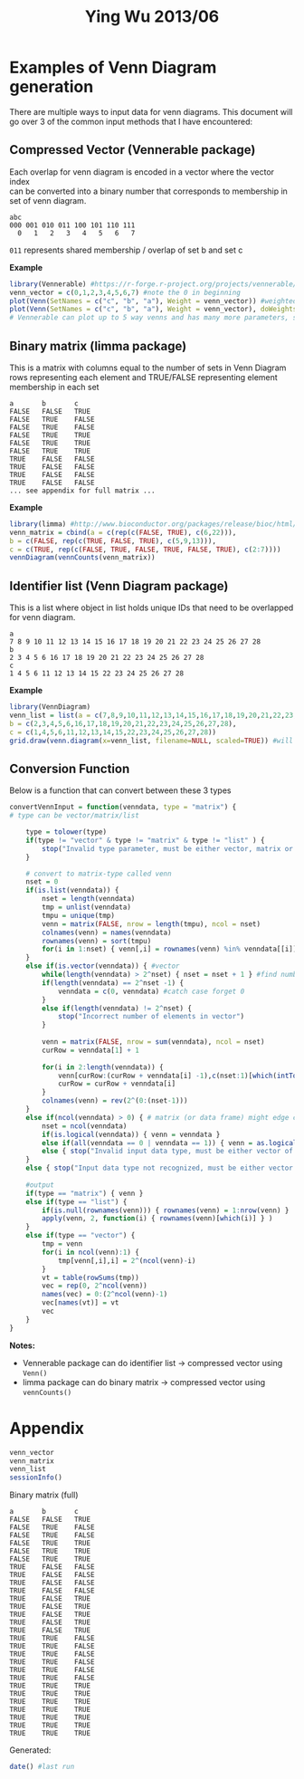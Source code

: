 % Ying Wu 2013/06

# Examples of Venn Diagram generation

There are multiple ways to input data for venn diagrams. This document will go over 3 of the common input methods that I have encountered:

## Compressed Vector (Vennerable package)
Each overlap for venn diagram is encoded in a vector where the vector index  
can be converted into a binary number that corresponds to membership in set of venn diagram.


    abc
    000 001 010 011 100 101 110 111
      0   1   2   3   4   5   6   7

`011` represents shared membership / overlap of set b and set c


**Example**
```{r vector, message=FALSE}
library(Vennerable) #https://r-forge.r-project.org/projects/vennerable/
venn_vector = c(0,1,2,3,4,5,6,7) #note the 0 in beginning
plot(Venn(SetNames = c("c", "b", "a"), Weight = venn_vector)) #weighted by default, note set name change
plot(Venn(SetNames = c("c", "b", "a"), Weight = venn_vector), doWeights = FALSE)
# Vennerable can plot up to 5 way venns and has many more parameters, see manual for more details
```

## Binary matrix (limma package)
This is a matrix with columns equal to the number of sets in Venn Diagram 
rows representing each element and TRUE/FALSE representing element membership in each set


    a       b       c
    FALSE   FALSE   TRUE
    FALSE   TRUE    FALSE
    FALSE   TRUE    FALSE
    FALSE   TRUE    TRUE
    FALSE   TRUE    TRUE
    FALSE   TRUE    TRUE
    TRUE    FALSE   FALSE
    TRUE    FALSE   FALSE
    TRUE    FALSE   FALSE
    TRUE    FALSE   FALSE
    ... see appendix for full matrix ...


**Example**
```{r matrix}
library(limma) #http://www.bioconductor.org/packages/release/bioc/html/limma.html
venn_matrix = cbind(a = c(rep(c(FALSE, TRUE), c(6,22))), 
b = c(FALSE, rep(c(TRUE, FALSE, TRUE), c(5,9,13))),
c = c(TRUE, rep(c(FALSE, TRUE, FALSE, TRUE, FALSE, TRUE), c(2:7))))
vennDiagram(vennCounts(venn_matrix))
```

## Identifier list (Venn Diagram package)
This is a list where object in list holds unique IDs that need to be overlapped for venn diagram.


    a
    7 8 9 10 11 12 13 14 15 16 17 18 19 20 21 22 23 24 25 26 27 28
    b
    2 3 4 5 6 16 17 18 19 20 21 22 23 24 25 26 27 28
    c
    1 4 5 6 11 12 13 14 15 22 23 24 25 26 27 28


**Example**
```{r list}
library(VennDiagram)
venn_list = list(a = c(7,8,9,10,11,12,13,14,15,16,17,18,19,20,21,22,23,24,25,26,27,28),
b = c(2,3,4,5,6,16,17,18,19,20,21,22,23,24,25,26,27,28),
c = c(1,4,5,6,11,12,13,14,15,22,23,24,25,26,27,28))
grid.draw(venn.diagram(x=venn_list, filename=NULL, scaled=TRUE)) #will draw over current plot
```

## Conversion Function
Below is a function that can convert between these 3 types

```{r fxn}
convertVennInput = function(venndata, type = "matrix") {
# type can be vector/matrix/list

    type = tolower(type)
    if(type != "vector" & type != "matrix" & type != "list" ) { 
        stop("Invalid type parameter, must be either vector, matrix or list") 
    }

    # convert to matrix-type called venn
    nset = 0
    if(is.list(venndata)) {
        nset = length(venndata)
        tmp = unlist(venndata)
        tmpu = unique(tmp)
        venn = matrix(FALSE, nrow = length(tmpu), ncol = nset)
        colnames(venn) = names(venndata)
        rownames(venn) = sort(tmpu)
        for(i in 1:nset) { venn[,i] = rownames(venn) %in% venndata[[i]] }
    }
    else if(is.vector(venndata)) { #vector
        while(length(venndata) > 2^nset) { nset = nset + 1 } #find number of sets
        if(length(venndata) == 2^nset -1) { 
            venndata = c(0, venndata) #catch case forget 0
        }
        else if(length(venndata) != 2^nset) { 
            stop("Incorrect number of elements in vector") 
        }
        
        venn = matrix(FALSE, nrow = sum(venndata), ncol = nset)
        curRow = venndata[1] + 1
        
        for(i in 2:length(venndata)) {
            venn[curRow:(curRow + venndata[i] -1),c(nset:1)[which(intToBits(i-1) == "01")]] = TRUE
            curRow = curRow + venndata[i]
        }
        colnames(venn) = rev(2^(0:(nset-1)))
    }
    else if(ncol(venndata) > 0) { # matrix (or data frame) might edge cases here
        nset = ncol(venndata)
        if(is.logical(venndata)) { venn = venndata }
        else if(all(venndata == 0 | venndata == 1)) { venn = as.logical(venndata) }
        else { stop("Invalid input data type, must be either vector of numbers, matrix of logicals or list of identifiers") }
    }
    else { stop("Input data type not recognized, must be either vector of numbers, matrix of logicals or list of identifiers") }
    
    #output
    if(type == "matrix") { venn }
    else if(type == "list") { 
        if(is.null(rownames(venn))) { rownames(venn) = 1:nrow(venn) }
        apply(venn, 2, function(i) { rownames(venn)[which(i)] } ) 
    }
    else if(type == "vector") { 
        tmp = venn
        for(i in ncol(venn):1) {
            tmp[venn[,i],i] = 2^(ncol(venn)-i)
        }
        vt = table(rowSums(tmp))
        vec = rep(0, 2^ncol(venn))
        names(vec) = 0:(2^ncol(venn)-1)
        vec[names(vt)] = vt
        vec
    }
}
```

**Notes:**

* Vennerable package can do identifier list -> compressed vector using `Venn()`
* limma package can do binary matrix -> compressed vector using `vennCounts()`

# Appendix
```{r appendix}
venn_vector
venn_matrix
venn_list
sessionInfo()
```

Binary matrix (full)

    a       b       c
    FALSE   FALSE   TRUE
    FALSE   TRUE    FALSE
    FALSE   TRUE    FALSE
    FALSE   TRUE    TRUE
    FALSE   TRUE    TRUE
    FALSE   TRUE    TRUE
    TRUE    FALSE   FALSE
    TRUE    FALSE   FALSE
    TRUE    FALSE   FALSE
    TRUE    FALSE   FALSE
    TRUE    FALSE   TRUE
    TRUE    FALSE   TRUE
    TRUE    FALSE   TRUE
    TRUE    FALSE   TRUE
    TRUE    FALSE   TRUE
    TRUE    TRUE    FALSE
    TRUE    TRUE    FALSE
    TRUE    TRUE    FALSE
    TRUE    TRUE    FALSE
    TRUE    TRUE    FALSE
    TRUE    TRUE    FALSE
    TRUE    TRUE    TRUE
    TRUE    TRUE    TRUE
    TRUE    TRUE    TRUE
    TRUE    TRUE    TRUE
    TRUE    TRUE    TRUE
    TRUE    TRUE    TRUE
    TRUE    TRUE    TRUE


Generated:
```{r timestamp, echo=FALSE, cache=FALSE}
date() #last run
```